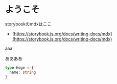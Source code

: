 
<Meta title="Wiki" />

# ようこそ

storybookのmdxはここ

- [https://storybook.js.org/docs/writing-docs/mdx](https://storybook.js.org/docs/writing-docs/mdx)

aaa

ああああ

```ts
type Hoge = {
  name: string
}
```
